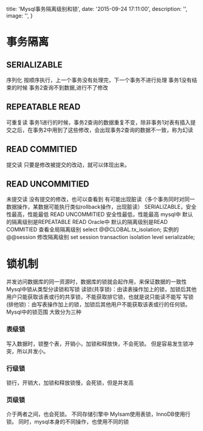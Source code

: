 
  title: 'Mysql事务隔离级别和锁',
  date: '2015-09-24 17:11:00',
  description: '',
  image: '',
}



事务隔离
====

SERIALIZABLE
------------

序列化 按顺序执行，上一个事务没有处理完，下一个事务不进行处理 事务1没有结束的时候 事务2查询不到数据,进行不了修改

REPEATABLE READ
---------------

可重复读 事务1进行的时候，事务2查询的数据重复不变，除非事务1对表有插入提交之后，在事务2中用到了这些修改，会出现事务2查询的数据不一致，称为幻读

READ COMMITIED
--------------

提交读 只要是修改被提交的改动，就可以体现出来。

READ UNCOMMITIED
----------------

未提交读 没有提交的修改，也可以查看到 有可能出现脏读（多个事务同时对同一数据操作，某数据可能执行类似rollback操作，出现脏读） SERIALIZABLE，安全性最高，性能最低 READ UNCOMMITIED 安全性最低，性能最高 mysql中 默认的隔离级别是REPEATABLE READ Oracle中 默认的隔离级别是READ COMMITIED 查看全局隔离级别 select @@CLOBAL.tx_isolation; 实例的 @@session 修改隔离级别 set session transaction isolation level serializable;

锁机制
===

并发访问数据库的同一资源时，数据库的锁就会起作用，来保证数据的一致性 Mysql中锁从类型分读锁和写锁 读锁(共享锁)：由读表操作加上的锁，加锁后其他用户只能获取该表或行的共享锁，不能获取排它锁，也就是说只能读不能写 写锁(排他锁)：由写表操作加上的锁，加锁后其他用户不能获取该表或行的任何锁。 Mysql中的锁范围 大致分为三种

### 表级锁

写入数据时，锁整个表，开销小，加锁和释放快，不会死锁。 但是容易发生锁冲突，所以并发小。

### 行级锁

锁行，开销大，加锁和释放锁慢，会死锁，但是并发高

### 页级锁

介于两者之间，也会死锁。 不同存储引擎中 MyIsam使用表锁，InnoDB使用行锁。 同时，mysql本身的不同操作，也使用不同的锁

